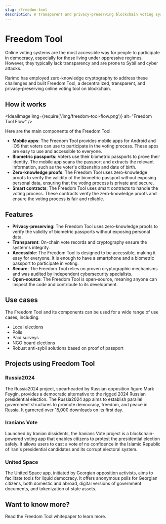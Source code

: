 ```yaml
---
slug: /freedom-tool
description: A transparent and privacy-preserving blockchain voting system.
---
```


# Freedom Tool

Online voting systems are the most accessible way for people to participate in democracy, especially for those living under oppressive regimes. However, they typically lack transparency and are prone to Sybil and cyber attacks.

Rarimo has employed zero-knowledge cryptography to address these challenges and built Freedom Tool, a decentralized, transparent, and privacy-preserving online voting tool on blockchain.

## How it works

<IdealImage img={require('/img/freedom-tool-flow.png')} alt="Freedom Tool Flow" />


Here are the main components of the Freedom Tool:

- **Mobile apps**: The Freedom Tool provides mobile apps for Android and iOS that voters can use to participate in the voting process. These apps are easy to use and accessible to everyone.
- **Biometric passports**: Voters use their biometric passports to prove their identity. The mobile app scans the passport and extracts the relevant information, such as the voter's citizenship and date of birth.
- **Zero-knowledge proofs**: The Freedom Tool uses zero-knowledge proofs to verify the validity of the biometric passport without exposing personal data, ensuring that the voting process is private and secure.
- **Smart contracts**: The Freedom Tool uses smart contracts to handle the voting process. These contracts verify the zero-knowledge proofs and ensure the voting process is fair and reliable.

## Features

- **Privacy-preserving**: The Freedom Tool uses zero-knowledge proofs to verify the validity of biometric passports without exposing personal data.
- **Transparent**: On-chain vote records and cryptography ensure the system's integrity.
- **Accessible**: The Freedom Tool is designed to be accessible, making it easy for everyone. It is enough to have a smartphone and a biometric passport to participate in voting.
- **Secure**: The Freedom Tool relies on proven cryptographic mechanisms and was audited by independent cybersecurity specialists.
- **Open-source**: The Freedom Tool is open-source, meaning anyone can inspect the code and contribute to its development.

## Use cases

The Freedom Tool and its components can be used for a wide range of use cases, including:

- Local elections
- Polls
- Paid surveys
- NGO board elections
- Robust anti-sybil solutions based on proof of passport

## Projects using Freedom Tool

### Russia2024

The Russia2024 project, spearheaded by Russian opposition figure Mark Feygin, provides a democratic alternative to the rigged 2024 Russian presidential election. The Russia2024 app aims to establish parallel government structures to promote democracy, freedom, and peace in Russia. It garnered over 15,000 downloads on its first day.

### Iranians Vote

Launched by Iranian dissidents, the Iranians Vote project is a blockchain-powered voting app that enables citizens to protest the presidential election safely. It allows users to cast a vote of no confidence in the Islamic Republic of Iran's presidential candidates and its corrupt electoral system.

### United Space

The United Space app, initiated by Georgian opposition activists, aims to facilitate tools for liquid democracy. It offers anonymous polls for Georgian citizens, both domestic and abroad, digital versions of government documents, and tokenization of state assets.

## Want to know more?

Read the <OutLink href="https://freedomtool.org/#/doc">Freedom Tool whitepaper</OutLink> to learn more.